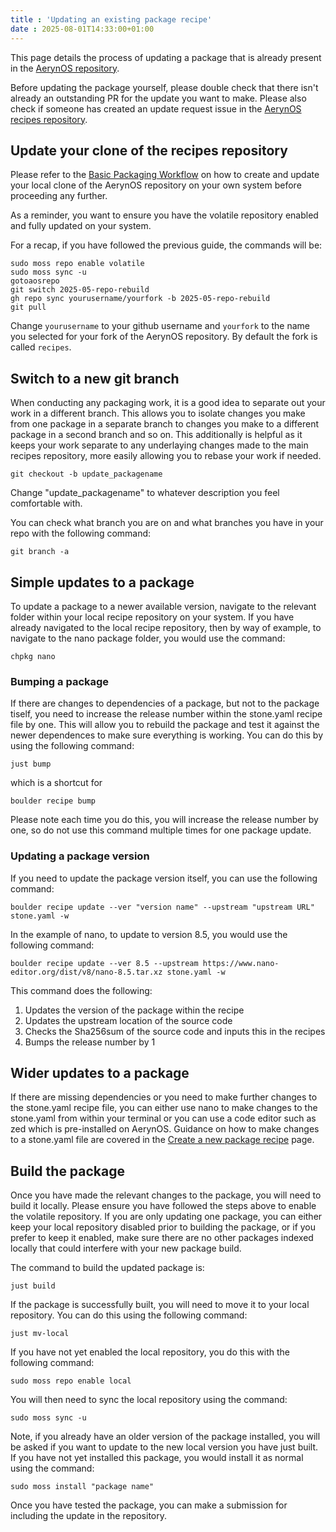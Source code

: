 ```yaml
---
title : 'Updating an existing package recipe'
date : 2025-08-01T14:33:00+01:00
---
```


This page details the process of updating a package that is already present in the [AerynOS repository](https://github.com/AerynOS/recipes).

Before updating the package yourself, please double check that there isn't already an outstanding PR for the update you want to make. Please also check if someone has created an update request issue in the [AerynOS recipes repository](https://github.com/AerynOS/recipes).

## Update your clone of the recipes repository
Please refer to the [Basic Packaging Workflow](https://aerynos.dev/packaging/workflow/basic-workflow/) on how to create and update your local clone of the AerynOS repository on your own system before proceeding any further.

As a reminder, you want to ensure you have the volatile repository enabled and fully updated on your system.

For a recap, if you have followed the previous guide, the commands will be:

```
sudo moss repo enable volatile
sudo moss sync -u
gotoaosrepo
git switch 2025-05-repo-rebuild
gh repo sync yourusername/yourfork -b 2025-05-repo-rebuild
git pull
```

Change `yourusername` to your github username and `yourfork` to the name you selected for your fork of the AerynOS repository. By default the fork is called `recipes`.

## Switch to a new git branch

When conducting any packaging work, it is a good idea to separate out your work in a different branch. This allows you to isolate changes you make from one package in a separate branch to changes you make to a different package in a second branch and so on. This additionally is helpful as it keeps your work separate to any underlaying changes made to the main recipes repository, more easily allowing you to rebase your work if needed.

```
git checkout -b update_packagename
```

Change "update_packagename" to whatever description you feel comfortable with.

You can check what branch you are on and what branches you have in your repo with the following command:

```
git branch -a
```

## Simple updates to a package

To update a package to a newer available version, navigate to the relevant folder within your local recipe repository on your system. If you have already navigated to the local recipe repository, then by way of example, to navigate to the nano package folder, you would use the command:

```
chpkg nano
```

### Bumping a package

If there are changes to dependencies of a package, but not to the package tiself, you need to increase the release number within the stone.yaml recipe file by one. This will allow you to rebuild the package and test it against the newer dependences to make sure everything is working. You can do this by using the following command:

```
just bump
```

which is a shortcut for

```
boulder recipe bump
```

Please note each time you do this, you will increase the release number by one, so do not use this command multiple times for one package update.

### Updating a package version

If you need to update the package version itself, you can use the following command:

```
boulder recipe update --ver "version name" --upstream "upstream URL" stone.yaml -w
```

In the example of nano, to update to version 8.5, you would use the following command:

```
boulder recipe update --ver 8.5 --upstream https://www.nano-editor.org/dist/v8/nano-8.5.tar.xz stone.yaml -w
```

This command does the following:

1) Updates the version of the package within the recipe
2) Updates the upstream location of the source code
3) Checks the Sha256sum of the source code and inputs this in the recipes
4) Bumps the release number by 1

## Wider updates to a package

If there are missing dependencies or you need to make further changes to the stone.yaml recipe file, you can either use nano to make changes to the stone.yaml from within your terminal or you can use a code editor such as zed which is pre-installed on AerynOS. Guidance on how to make changes to a stone.yaml file are covered in the [Create a new package recipe](https://aerynos.dev/packaging/workflow/creating-a-new-recipe/) page.

## Build the package

Once you have made the relevant changes to the package, you will need to build it locally. Please ensure you have followed the steps above to enable the volatile repository. If you are only updating one package, you can either keep your local repository disabled prior to building the package, or if you prefer to keep it enabled, make sure there are no other packages indexed locally that could interfere with your new package build.

The command to build the updated package is:

```
just build
```

If the package is successfully built, you will need to move it to your local repository. You can do this using the following command:

```
just mv-local
```

If you have not yet enabled the local repository, you do this with the following command:

```
sudo moss repo enable local
```

You will then need to sync the local repository using the command:

```
sudo moss sync -u
```

Note, if you already have an older version of the package installed, you will be asked if you want to update to the new local version you have just built. If you have not yet installed this package, you would install it as normal using the command:

```
sudo moss install "package name"
```

Once you have tested the package, you can make a submission for including the update in the repository.
